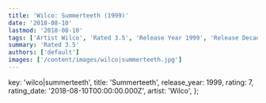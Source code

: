```yaml
---
title: 'Wilco: Summerteeth (1999)'
date: '2018-08-10'
lastmod: '2018-08-10'
tags: ['Artist Wilco', 'Rated 3.5', 'Release Year 1999', 'Release Decade 1990']
summary: 'Rated 3.5'
authors: ['default']
images: ['/content/images/wilco|summerteeth.jpg']
---
```


  key: 'wilco|summerteeth',
  title: 'Summerteeth',
  release_year: 1999,
  rating: 7,
  rating_date: '2018-08-10T00:00:00.000Z',
  artist: 'Wilco',
};

<MusicRating data={data} />
